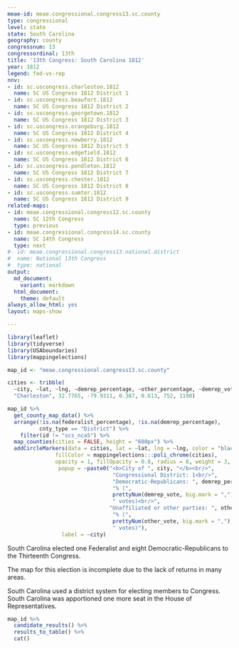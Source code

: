 ```yaml
---
meae-id: meae.congressional.congress13.sc.county
type: congressional
level: state
state: South Carolina
geography: county
congressnum: 13
congressordinal: 13th
title: '13th Congress: South Carolina 1812'
year: 1812
legend: fed-vs-rep
nnv:
- id: sc.uscongress.charleston.1812
  name: SC US Congress 1812 District 1
- id: sc.uscongress.beaufort.1812
  name: SC US Congress 1812 District 2
- id: sc.uscongress.georgetown.1812
  name: SC US Congress 1812 District 3
- id: sc.uscongress.orangeburg.1812
  name: SC US Congress 1812 District 4
- id: sc.uscongress.newberry.1812
  name: SC US Congress 1812 District 5
- id: sc.uscongress.edgefield.1812
  name: SC US Congress 1812 District 6
- id: sc.uscongress.pendleton.1812
  name: SC US Congress 1812 District 7
- id: sc.uscongress.chester.1812
  name: SC US Congress 1812 District 8
- id: sc.uscongress.sumter.1812
  name: SC US Congress 1812 District 9
related-maps:
- id: meae.congressional.congress12.sc.county
  name: SC 12th Congress
  type: previous
- id: meae.congressional.congress14.sc.county
  name: SC 14th Congress
  type: next
#- id: meae.congressional.congress13.national.district
#  name: National 13th Congress
#  type: national
output:
  md_document:
    variant: markdown
  html_document:
    theme: default
always_allow_html: yes
layout: maps-show

---
```


```r
library(leaflet)
library(tidyverse)
library(USAboundaries)
library(mappingelections)

map_id <- "meae.congressional.congress13.sc.county"

cities <- tribble(
  ~city, ~lat, ~lng, ~demrep_percentage, ~other_percentage, ~demrep_vote, ~other_vote, 
  "Charleston", 32.7765, -79.9311, 0.387, 0.613, 752, 1190)
```

<div class="map">

```r
map_id %>%
  get_county_map_data() %>% 
  arrange(!is.na(federalist_percentage), !is.na(demrep_percentage), 
          cnty_type == "District") %>%
    filter(id != "scs_nca5") %>% 
  map_counties(cities = FALSE, height = "600px") %>% 
  addCircleMarkers(data = cities, lat = ~lat, lng = ~lng, color = "black",
               fillColor = mappingelections:::poli_chrome(cities),
               opacity = 1, fillOpacity = 0.8, radius = 8, weight = 3,
                popup = ~paste0("<b>City of ", city, "</b><br/>",
                                 "Congressional District: 1<br/>",
                                 "Democratic-Republicans: ", demrep_percentage * 100,
                                 "% (", 
                                 prettyNum(demrep_vote, big.mark = ","),
                                 " votes)<br/>",
                                "Unaffiliated or other parties: ", other_percentage * 100,
                                 "% (", 
                                 prettyNum(other_vote, big.mark = ","),
                                 " votes)"),
                 label = ~city)
```

</div>

South Carolina elected one Federalist and eight Democratic-Republicans to the Thirteenth Congress.

The map for this election is incomplete due to the lack of returns in many areas.

South Carolina used a district system for electing members to Congress. South Carolina was apportioned one more seat in the House of Representatives.

<div class="results-table">

```r
map_id %>%
  candidate_results() %>%
  results_to_table() %>%
  cat()
```

</div>
